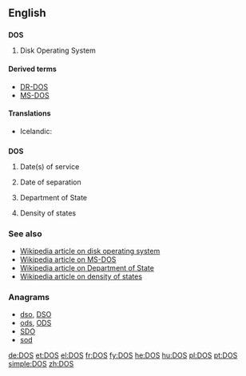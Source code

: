 {{also|DoS}}
==English==

==={{acronym}}===
'''DOS'''

# {{computing}} Disk Operating System<!--not just MS-DOS!-->

====Derived terms====
* [[DR-DOS]]
* [[MS-DOS]]

====Translations====
{{trans-top|Disk Operating System}}
* Icelandic: {{t-|is|diskstýrikerfi|n}}
{{trans-mid}}
{{trans-bottom}}

==={{initialism-old|en}}===
'''DOS'''

# {{military}} Date(s) of service
# {{military}} Date of separation
# {{US}} Department of State
# {{science}} Density of states

===See also===
* [[w:DOS_%28disambiguation%29|Wikipedia article on disk operating system]]
* [[w:MS-DOS|Wikipedia article on MS-DOS]]
* [[w:United States Department of State|Wikipedia article on Department of State]]
* [[w:Density_of_states|Wikipedia article on density of states]]

===Anagrams===
* [[dso#English|dso]], [[DSO#English|DSO]]
* [[ods#English|ods]], [[ODS#English|ODS]]
* [[SDO#English|SDO]]
* [[sod#English|sod]]

[[de:DOS]]
[[et:DOS]]
[[el:DOS]]
[[fr:DOS]]
[[fy:DOS]]
[[he:DOS]]
[[hu:DOS]]
[[pl:DOS]]
[[pt:DOS]]
[[simple:DOS]]
[[zh:DOS]]